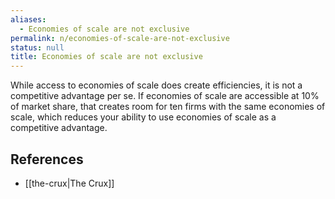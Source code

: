 ```yaml
---
aliases:
  - Economies of scale are not exclusive
permalink: n/economies-of-scale-are-not-exclusive
status: null
title: Economies of scale are not exclusive
---
```

While access to economies of scale does create efficiencies, it is not a competitive advantage per se. If economies of scale are accessible at 10% of market share, that creates room for ten firms with the same economies of scale, which reduces your ability to use economies of scale as a competitive advantage.

## References

- [[the-crux|The Crux]]

